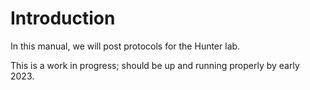 # Introduction

In this manual, we will post protocols for the Hunter lab.  

This is a work in progress; should be up and running properly by early 2023.  
